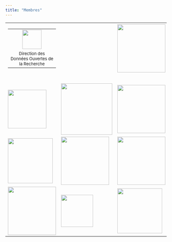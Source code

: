 ```yaml
---
title: "Membres"
---
```


<table>
<tr>
<td>
<table>
<tr align="center"><td>
<a href="https://www.science-ouverte.cnrs.fr/ddor-cnrs-direction-des-donnees-ouvertes-de-la-recherche"> <img src="images/cnrs-logo.jpg" width=60>
</a>
</td></tr>
<tr align="center"><td>
<font size=2>Direction des Données Ouvertes de la Recherche</font>
</center>
</td></tr>
</table>
</td>
<td>
</td>
<td>
<a href="https://ecoinfo.cnrs.fr"> <img src="images/logo_ecoinfo.png" width=150></a>
</td>
</tr>
<tr><td>&nbsp;</td><td></td><td></td></tr>
   <tr>
      <td>
         <a href="https://calcul.math.cnrs.fr"> <img src="images/logo_calcul.png" width=120></a>
      </td>
      <td>
         <a href="http://devlog.cnrs.fr">
         <img src="images/logo_devlog.png" width=160>
         </a>
      </td>
      <td>
         <a href="http://medici.in2p3.fr">
         <img src="images/logo_medici.png" width=150>
         </a>
      </td>
   </tr>
   <tr>
      <td>
         <a href="http://resinfo.org"> 
         <img src="images/logo_resinfo.png" width=140>
         </a>
      </td>
      <td>
         <a href="https://sist.cnrs.fr">
         <img src="/images/logo_sist.png" width=150>
         </a>
      </td>
      <td>
         <a href="https://ris.cnrs.fr">
         <img src="images/RIS_QUADRI_WEB.jpg" width=150>
         </a>
      </td>
   </tr>
   <tr>
      <td>
         <a href="http://renatis.cnrs.fr">
         <img src="/images/renatis-logo.png" width=150>
         </a>
      </td>
      <td>
         <a href="http://qualite-en-recherche.cnrs.fr">
         <img src="images/Logo_Reseau_QeR_petit.jpg" width=100>
         </a>
      </td>
      <td>
         <a href="http://rbdd.cnrs.fr">
         <img src="images/index_13.jpg" width=140>
         </a>
      </td>
   </tr>
</table>
